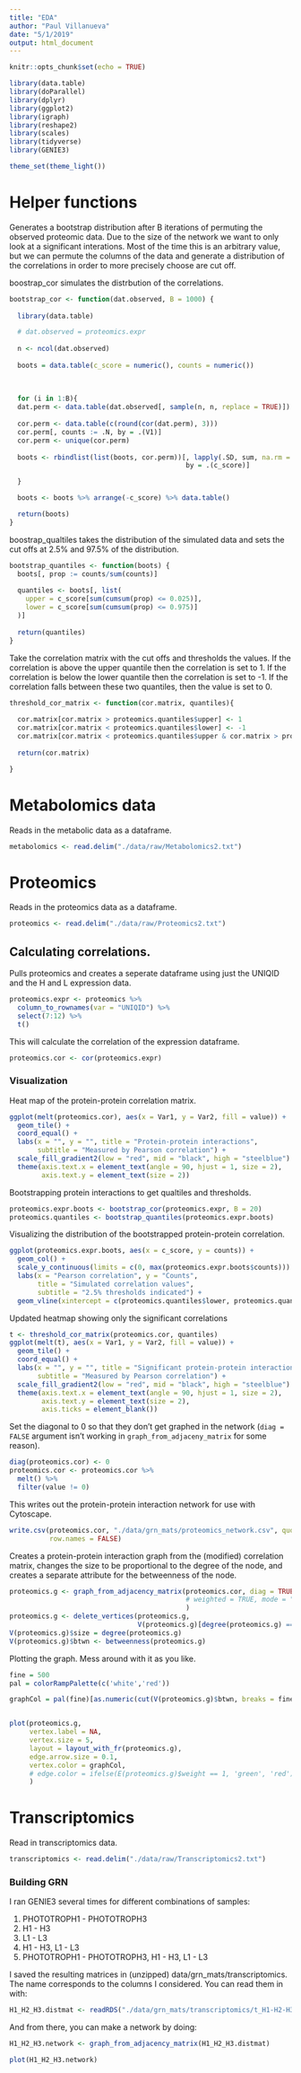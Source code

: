 ```yaml
---
title: "EDA"
author: "Paul Villanueva"
date: "5/1/2019"
output: html_document
---
```


```r
knitr::opts_chunk$set(echo = TRUE)
```

```r
library(data.table)
library(doParallel)
library(dplyr)
library(ggplot2)
library(igraph)
library(reshape2)
library(scales)
library(tidyverse)
library(GENIE3)

theme_set(theme_light())
```

# Helper functions

Generates a bootstrap distribution after B iterations of permuting the observed proteomic data. Due to the size of the network we want to only look at a significant interations. Most of the time this is an arbitrary value, but we can permute the columns of the data and generate a distribution of the correlations in order to more precisely choose are cut off. 

boostrap_cor simulates the distrbution of the correlations.

```r
bootstrap_cor <- function(dat.observed, B = 1000) {
  
  library(data.table)

  # dat.observed = proteomics.expr
  
  n <- ncol(dat.observed)
  
  boots = data.table(c_score = numeric(), counts = numeric())
    
    
    
  for (i in 1:B){
  dat.perm <- data.table(dat.observed[, sample(n, n, replace = TRUE)])
  
  cor.perm <- data.table(c(round(cor(dat.perm), 3)))
  cor.perm[, counts := .N, by = .(V1)]
  cor.perm <- unique(cor.perm)
  
  boots <- rbindlist(list(boots, cor.perm))[, lapply(.SD, sum, na.rm = TRUE), 
                                            by = .(c_score)]

  }

  boots <- boots %>% arrange(-c_score) %>% data.table()

  return(boots)
}
```

boostrap_qualtiles takes the distribution of the simulated data and sets the cut offs at 2.5% and 97.5% of the distribution. 
```r
bootstrap_quantiles <- function(boots) {
  boots[, prop := counts/sum(counts)]
  
  quantiles <- boots[, list(
    upper = c_score[sum(cumsum(prop) <= 0.025)],
    lower = c_score[sum(cumsum(prop) <= 0.975)]
  )]
  
  return(quantiles)
}
```

Take the correlation matrix with the cut offs and thresholds the values. If the correlation is above the upper quantile then the correlation is set to 1. If the correlation is below the lower quantile then the correlation is set to -1. If the correlation falls between these two quantiles, then the value is set to 0. 

```r
threshold_cor_matrix <- function(cor.matrix, quantiles){
  
  cor.matrix[cor.matrix > proteomics.quantiles$upper] <- 1
  cor.matrix[cor.matrix < proteomics.quantiles$lower] <- -1
  cor.matrix[cor.matrix < proteomics.quantiles$upper & cor.matrix > proteomics.quantiles$lower] <- 0
  
  return(cor.matrix)

}
```


# Metabolomics data

Reads in the metabolic data as a dataframe. 

```r
metabolomics <- read.delim("./data/raw/Metabolomics2.txt")
```

# Proteomics

Reads in the proteomics data as a dataframe.

```r
proteomics <- read.delim("./data/raw/Proteomics2.txt")
```


## Calculating correlations.

Pulls proteomics and creates a seperate dataframe using just the UNIQID and the H and L expression data.

```r
proteomics.expr <- proteomics %>% 
  column_to_rownames(var = "UNIQID") %>% 
  select(7:12) %>% 
  t()
```

This will calculate the correlation of the expression dataframe. 

```r
proteomics.cor <- cor(proteomics.expr)
```

### Visualization

Heat map of the protein-protein correlation matrix.

```r
ggplot(melt(proteomics.cor), aes(x = Var1, y = Var2, fill = value)) +
  geom_tile() +
  coord_equal() +
  labs(x = "", y = "", title = "Protein-protein interactions",
       subtitle = "Measured by Pearson correlation") + 
  scale_fill_gradient2(low = "red", mid = "black", high = "steelblue") + 
  theme(axis.text.x = element_text(angle = 90, hjust = 1, size = 2),
        axis.text.y = element_text(size = 2))
```


Bootstrapping protein interactions to get qualtiles and thresholds. 

```r
proteomics.expr.boots <- bootstrap_cor(proteomics.expr, B = 20)
proteomics.quantiles <- bootstrap_quantiles(proteomics.expr.boots)

```

Visualizing the distribution of the bootstrapped protein-protein correlation. 

```r
ggplot(proteomics.expr.boots, aes(x = c_score, y = counts)) + 
  geom_col() + 
  scale_y_continuous(limits = c(0, max(proteomics.expr.boots$counts))) + 
  labs(x = "Pearson correlation", y = "Counts",
       title = "Simulated correlation values",
       subtitle = "2.5% thresholds indicated") +
  geom_vline(xintercept = c(proteomics.quantiles$lower, proteomics.quantiles$upper), color = "#BB0000", linetype = 'dashed')
```
 

Updated heatmap showing only the significant correlations

```r
t <- threshold_cor_matrix(proteomics.cor, quantiles)
ggplot(melt(t), aes(x = Var1, y = Var2, fill = value)) +
  geom_tile() +
  coord_equal() +
  labs(x = "", y = "", title = "Significant protein-protein interactions",
       subtitle = "Measured by Pearson correlation") + 
  scale_fill_gradient2(low = "red", mid = "black", high = "steelblue") + 
  theme(axis.text.x = element_text(angle = 90, hjust = 1, size = 2),
        axis.text.y = element_text(size = 2),
        axis.ticks = element_blank())
```


Set the diagonal to 0 so that they don't get graphed in the network (`diag = FALSE` argument isn't working in `graph_from_adjaceny_matrix` for some reason).

```r
diag(proteomics.cor) <- 0
proteomics.cor <- proteomics.cor %>% 
  melt() %>% 
  filter(value != 0)
```

This writes out the protein-protein interaction network for use with Cytoscape.

```r
write.csv(proteomics.cor, "./data/grn_mats/proteomics_network.csv", quote = FALSE,
          row.names = FALSE)
```

Creates a protein-protein interaction graph from the (modified) correlation matrix, changes the size to be proportional to the degree of the node, and creates a separate attribute for the betweenness of the node.

```r

proteomics.g <- graph_from_adjacency_matrix(proteomics.cor, diag = TRUE,
                                            # weighted = TRUE, mode = "undirected"
                                            )
proteomics.g <- delete_vertices(proteomics.g, 
                                V(proteomics.g)[degree(proteomics.g) == 0])
V(proteomics.g)$size = degree(proteomics.g)
V(proteomics.g)$btwn <- betweenness(proteomics.g)
```

Plotting the graph. Mess around with it as you like. 

```r
fine = 500 
pal = colorRampPalette(c('white','red'))

graphCol = pal(fine)[as.numeric(cut(V(proteomics.g)$btwn, breaks = fine))]


plot(proteomics.g,
     vertex.label = NA,
     vertex.size = 5,
     layout = layout_with_fr(proteomics.g),
     edge.arrow.size = 0.1,
     vertex.color = graphCol,
     # edge.color = ifelse(E(proteomics.g)$weight == 1, 'green', 'red'),
     )
```


#  Transcriptomics

Read in transcriptomics data.

```r
transcriptomics <- read.delim("./data/raw/Transcriptomics2.txt")
```

### Building GRN

I ran GENIE3 several times for different combinations of samples:

1. PHOTOTROPH1 - PHOTOTROPH3
2. H1 - H3
3. L1 - L3
4. H1 - H3, L1 - L3
5. PHOTOTROPH1 - PHOTOTROPH3, H1 - H3, L1 - L3

I saved the resulting matrices in (unzipped) data/grn_mats/transcriptomics. The name corresponds to the columns I considered. You can read them in with:

```r
H1_H2_H3.distmat <- readRDS("./data/grn_mats/transcriptomics/t_H1-H2-H3.rds")
```

And from there, you can make a network by doing:

```r
H1_H2_H3.network <- graph_from_adjacency_matrix(H1_H2_H3.distmat)
```

```r
plot(H1_H2_H3.network)
```








